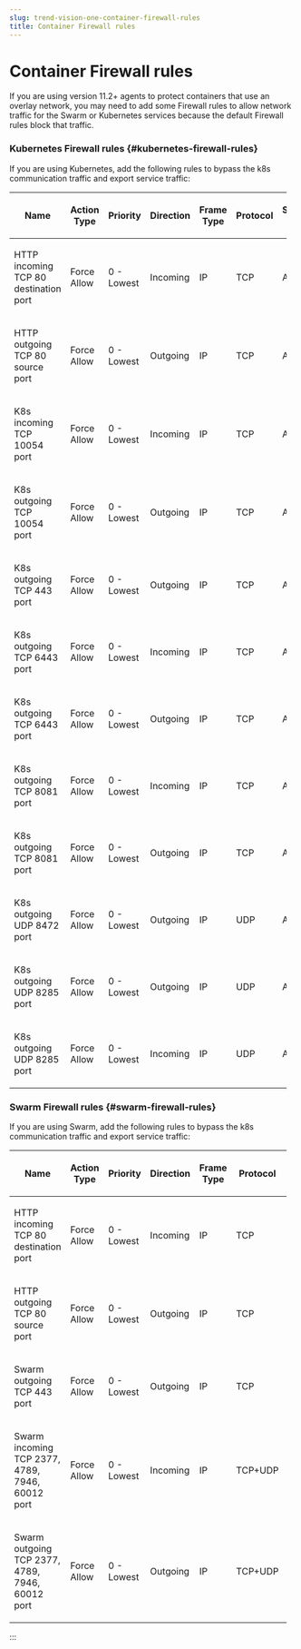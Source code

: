 ```yaml
---
slug: trend-vision-one-container-firewall-rules
title: Container Firewall rules
---
```

# Container Firewall rules

If you are using version 11.2+ agents to protect containers that use an overlay network, you may need to add some Firewall rules to allow network traffic for the Swarm or Kubernetes services because the default Firewall rules block that traffic.

### Kubernetes Firewall rules {#kubernetes-firewall-rules}

If you are using Kubernetes, add the following rules to bypass the k8s communication traffic and export service traffic:

<table style="width:97%;">
<colgroup>
<col style="width: 25%" />
<col style="width: 8%" />
<col style="width: 8%" />
<col style="width: 8%" />
<col style="width: 8%" />
<col style="width: 8%" />
<col style="width: 8%" />
<col style="width: 8%" />
<col style="width: 8%" />
<col style="width: 8%" />
</colgroup>
<thead>
<tr>
<th><p>Name</p></th>
<th><p>Action Type</p></th>
<th><p>Priority</p></th>
<th><p>Direction</p></th>
<th><p>Frame Type</p></th>
<th><p>Protocol</p></th>
<th><p>Source IP</p></th>
<th><p>Source Port</p></th>
<th><p>Destination IP</p></th>
<th><p>Destination Port</p></th>
</tr>
</thead>
<tbody>
<tr>
<td><p>HTTP incoming TCP 80 destination port</p></td>
<td><p>Force Allow</p></td>
<td><p>0 - Lowest</p></td>
<td><p>Incoming</p></td>
<td><p>IP</p></td>
<td><p>TCP</p></td>
<td><p>Any</p></td>
<td><p>N/A</p></td>
<td><p>Any</p></td>
<td><p>80</p></td>
</tr>
<tr>
<td><p>HTTP outgoing TCP 80 source port</p></td>
<td><p>Force Allow</p></td>
<td><p>0 - Lowest</p></td>
<td><p>Outgoing</p></td>
<td><p>IP</p></td>
<td><p>TCP</p></td>
<td><p>Any</p></td>
<td><p>80</p></td>
<td><p>Any</p></td>
<td><p>Any</p></td>
</tr>
<tr>
<td><p>K8s incoming TCP 10054 port</p></td>
<td><p>Force Allow</p></td>
<td><p>0 - Lowest</p></td>
<td><p>Incoming</p></td>
<td><p>IP</p></td>
<td><p>TCP</p></td>
<td><p>Any</p></td>
<td><p>Any</p></td>
<td><p>Any</p></td>
<td><p>10054</p></td>
</tr>
<tr>
<td><p>K8s outgoing TCP 10054 port</p></td>
<td><p>Force Allow</p></td>
<td><p>0 - Lowest</p></td>
<td><p>Outgoing</p></td>
<td><p>IP</p></td>
<td><p>TCP</p></td>
<td><p>Any</p></td>
<td><p>Any</p></td>
<td><p>Any</p></td>
<td><p>10054</p></td>
</tr>
<tr>
<td><p>K8s outgoing TCP 443 port</p></td>
<td><p>Force Allow</p></td>
<td><p>0 - Lowest</p></td>
<td><p>Outgoing</p></td>
<td><p>IP</p></td>
<td><p>TCP</p></td>
<td><p>Any</p></td>
<td><p>Any</p></td>
<td><p>Any</p></td>
<td><p>443</p></td>
</tr>
<tr>
<td><p>K8s outgoing TCP 6443 port</p></td>
<td><p>Force Allow</p></td>
<td><p>0 - Lowest</p></td>
<td><p>Incoming</p></td>
<td><p>IP</p></td>
<td><p>TCP</p></td>
<td><p>Any</p></td>
<td><p>Any</p></td>
<td><p>Any</p></td>
<td><p>6443</p></td>
</tr>
<tr>
<td><p>K8s outgoing TCP 6443 port</p></td>
<td><p>Force Allow</p></td>
<td><p>0 - Lowest</p></td>
<td><p>Outgoing</p></td>
<td><p>IP</p></td>
<td><p>TCP</p></td>
<td><p>Any</p></td>
<td><p>Any</p></td>
<td><p>Any</p></td>
<td><p>6443</p></td>
</tr>
<tr>
<td><p>K8s outgoing TCP 8081 port</p></td>
<td><p>Force Allow</p></td>
<td><p>0 - Lowest</p></td>
<td><p>Incoming</p></td>
<td><p>IP</p></td>
<td><p>TCP</p></td>
<td><p>Any</p></td>
<td><p>Any</p></td>
<td><p>Any</p></td>
<td><p>8081</p></td>
</tr>
<tr>
<td><p>K8s outgoing TCP 8081 port</p></td>
<td><p>Force Allow</p></td>
<td><p>0 - Lowest</p></td>
<td><p>Outgoing</p></td>
<td><p>IP</p></td>
<td><p>TCP</p></td>
<td><p>Any</p></td>
<td><p>Any</p></td>
<td><p>Any</p></td>
<td><p>8081</p></td>
</tr>
<tr>
<td><p>K8s outgoing UDP 8472 port</p></td>
<td><p>Force Allow</p></td>
<td><p>0 - Lowest</p></td>
<td><p>Outgoing</p></td>
<td><p>IP</p></td>
<td><p>UDP</p></td>
<td><p>Any</p></td>
<td><p>Any</p></td>
<td><p>Any</p></td>
<td><p>8472</p></td>
</tr>
<tr>
<td><p>K8s outgoing UDP 8285 port</p></td>
<td><p>Force Allow</p></td>
<td><p>0 - Lowest</p></td>
<td><p>Outgoing</p></td>
<td><p>IP</p></td>
<td><p>UDP</p></td>
<td><p>Any</p></td>
<td><p>Any</p></td>
<td><p>Any</p></td>
<td><p>8285</p></td>
</tr>
<tr>
<td><p>K8s outgoing UDP 8285 port</p></td>
<td><p>Force Allow</p></td>
<td><p>0 - Lowest</p></td>
<td><p>Incoming</p></td>
<td><p>IP</p></td>
<td><p>UDP</p></td>
<td><p>Any</p></td>
<td><p>Any</p></td>
<td><p>Any</p></td>
<td><p>8285</p></td>
</tr>
</tbody>
</table>

### Swarm Firewall rules {#swarm-firewall-rules}

If you are using Swarm, add the following rules to bypass the k8s communication traffic and export service traffic:

<table style="width:97%;">
<colgroup>
<col style="width: 25%" />
<col style="width: 8%" />
<col style="width: 8%" />
<col style="width: 8%" />
<col style="width: 8%" />
<col style="width: 8%" />
<col style="width: 8%" />
<col style="width: 8%" />
<col style="width: 8%" />
<col style="width: 8%" />
</colgroup>
<thead>
<tr>
<th><p>Name</p></th>
<th><p>Action Type</p></th>
<th><p>Priority</p></th>
<th><p>Direction</p></th>
<th><p>Frame Type</p></th>
<th><p>Protocol</p></th>
<th><p>Source IP</p></th>
<th><p>Source Port</p></th>
<th><p>Destination IP</p></th>
<th><p>Destination Port</p></th>
</tr>
</thead>
<tbody>
<tr>
<td><p>HTTP incoming TCP 80 destination port</p></td>
<td><p>Force Allow</p></td>
<td><p>0 - Lowest</p></td>
<td><p>Incoming</p></td>
<td><p>IP</p></td>
<td><p>TCP</p></td>
<td><p>Any</p></td>
<td><p>N/A</p></td>
<td><p>Any</p></td>
<td><p>80</p></td>
</tr>
<tr>
<td><p>HTTP outgoing TCP 80 source port</p></td>
<td><p>Force Allow</p></td>
<td><p>0 - Lowest</p></td>
<td><p>Outgoing</p></td>
<td><p>IP</p></td>
<td><p>TCP</p></td>
<td><p>Any</p></td>
<td><p>80</p></td>
<td><p>Any</p></td>
<td><p>Any</p></td>
</tr>
<tr>
<td><p>Swarm outgoing TCP 443 port</p></td>
<td><p>Force Allow</p></td>
<td><p>0 - Lowest</p></td>
<td><p>Outgoing</p></td>
<td><p>IP</p></td>
<td><p>TCP</p></td>
<td><p>Any</p></td>
<td><p>Any</p></td>
<td><p>Any</p></td>
<td><p>443</p></td>
</tr>
<tr>
<td><p>Swarm incoming TCP 2377, 4789, 7946, 60012 port</p></td>
<td><p>Force Allow</p></td>
<td><p>0 - Lowest</p></td>
<td><p>Incoming</p></td>
<td><p>IP</p></td>
<td><p>TCP+UDP</p></td>
<td><p>Any</p></td>
<td><p>Any</p></td>
<td><p>Any</p></td>
<td><p>2377, 4789, 7946, 60012</p></td>
</tr>
<tr>
<td><p>Swarm outgoing TCP 2377, 4789, 7946, 60012 port</p></td>
<td><p>Force Allow</p></td>
<td><p>0 - Lowest</p></td>
<td><p>Outgoing</p></td>
<td><p>IP</p></td>
<td><p>TCP+UDP</p></td>
<td><p>Any</p></td>
<td><p>2377, 4789, 7946, 60012</p></td>
<td><p>Any</p></td>
<td><p>Any</p></td>
</tr>
</tbody>
</table>
:::
